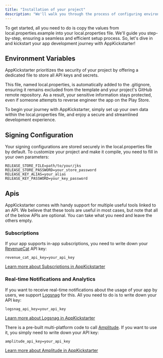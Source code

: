 ```yaml
--- 
title: "Installation of your project"
description: "We'll walk you through the process of configuring environment variables, signing configurations, and integrating APIs such as RevenueCat, Logsnag, and Amplitude. We understand the importance of a smooth setup experience, and that's why we've made it easy for you by consolidating all user environment variables and data in the local.properties.example file."  
--- 
```



To get started, all you need to do is copy the values from local.properties.example into your local.properties file. We'll guide you step-by-step, ensuring a seamless and efficient setup process. So, let's dive in and kickstart your app development journey with AppKickstarter!

## Environment Variables

AppKickstarter prioritizes the security of your project by offering a dedicated file to store all API keys and secrets. 

This file, named local.properties, is automatically added to the .gitignore, ensuring it remains excluded from the template and your project's GitHub remote repository. 
As a result, your sensitive information stays protected, even if someone attempts to reverse engineer the app on the Play Store.

To begin your journey with AppKickstarter, simply set up your own data within the local.properties file, and enjoy a secure and streamlined development experience.

## Signing Configuration

Your signing configurations are stored securely in the local.properties file by default. To customize your project and make it compile, you need to fill in your own parameters:


````
RELEASE_STORE_FILE=path/to/your/jks
RELEASE_STORE_PASSWORD=your_store_password
RELEASE_KEY_ALIAS=your_alias
RELEASE_KEY_PASSWORD=your_key_password
````

## Apis

AppKickstarter comes with handy support for multiple useful tools linked to an API. 
We believe that these tools are useful in most cases, but note that all of the below APIs are optional. 
You can take what you need and leave the others empty.

### Subscriptions

If your app supports in-app subscriptions, you need to write down your [RevenueCat](https://www.revenuecat.com/) API key: 

```
revenue_cat_api_key=your_api_key
```
[Learn more about Subscriptions in AppKickstarter](/documentation/subscriptions)
 
### Real-time Notifications and Analytics

If you want to receive real-time notifications about the usage of your app by users, we support [Logsnag](https://logsnag.com/) for this. All you need to do is to write down your API key:

```
logsnag_api_key=your_api_key
```

[Learn more about Logsnag in AppKickstarter](/documentation/analytics#logsnag)

There is a pre-built multi-platform code to call [Amplitude](https://amplitude.com). 
If you want to use it, you simply need to write down your API key:

```
amplitude_api_key=your_api_key
```

[Learn more about Amplitude in AppKickstarter](/documentation/analytics#amplitude)
